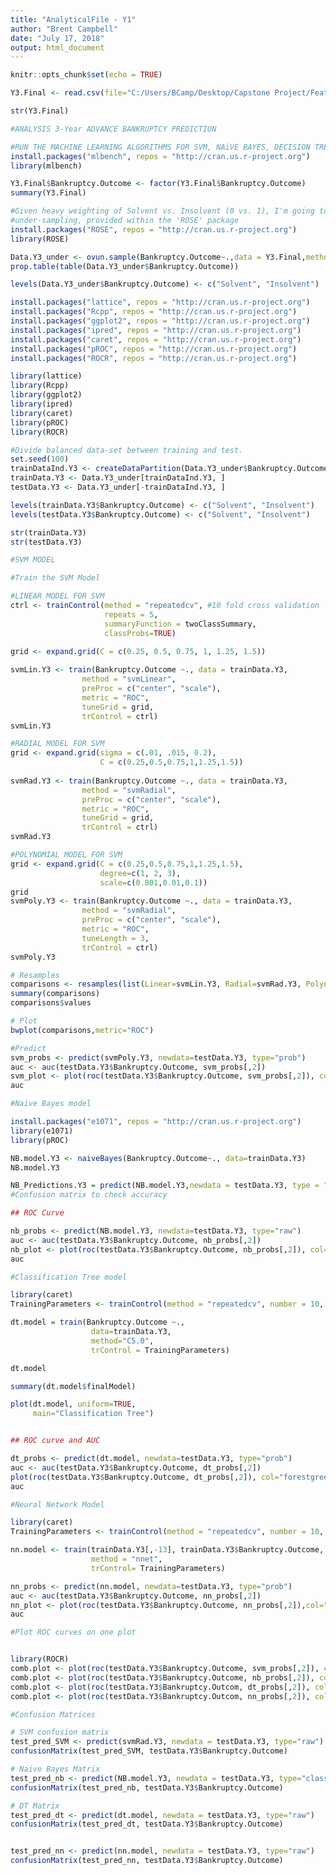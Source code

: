 ---
title: "AnalyticalFile - Y1"
author: "Brent Campbell"
date: "July 17, 2018"
output: html_document
---

```{r setup, include=FALSE}
knitr::opts_chunk$set(echo = TRUE)
```

```{r}
Y3.Final <- read.csv(file="C:/Users/BCamp/Desktop/Capstone Project/Feature Selection/Year3Final.csv", header=TRUE, sep=",")

str(Y3.Final)
```


```{r}
#ANALYSIS 3-Year ADVANCE BANKRUPTCY PREDICTION

#RUN THE MACHINE LEARNING ALGORITHMS FOR SVM, NAiVE BAYES, DECISION TREE, and Neural Networks
install.packages("mlbench", repos = "http://cran.us.r-project.org")
library(mlbench)

Y3.Final$Bankruptcy.Outcome <- factor(Y3.Final$Bankruptcy.Outcome)
summary(Y3.Final)

#Given heavy weighting of Solvent vs. Insolvent (0 vs. 1), I'm going to balance the data-set by using 
#under-sampling, provided within the 'ROSE' package 
install.packages("ROSE", repos = "http://cran.us.r-project.org")
library(ROSE)

Data.Y3_under <- ovun.sample(Bankruptcy.Outcome~.,data = Y3.Final,method = "under",N=1950)$data
prop.table(table(Data.Y3_under$Bankruptcy.Outcome))

levels(Data.Y3_under$Bankruptcy.Outcome) <- c("Solvent", "Insolvent")

install.packages("lattice", repos = "http://cran.us.r-project.org")
install.packages("Rcpp", repos = "http://cran.us.r-project.org")
install.packages("ggplot2", repos = "http://cran.us.r-project.org")
install.packages("ipred", repos = "http://cran.us.r-project.org")
install.packages("caret", repos = "http://cran.us.r-project.org")
install.packages("pROC", repos = "http://cran.us.r-project.org")
install.packages("ROCR", repos = "http://cran.us.r-project.org")

library(lattice)
library(Rcpp)
library(ggplot2)
library(ipred)
library(caret)
library(pROC)
library(ROCR)

#Divide balanced data-set between training and test. 
set.seed(100)
trainDataInd.Y3 <- createDataPartition(Data.Y3_under$Bankruptcy.Outcome, p=0.7, list = F)
trainData.Y3 <- Data.Y3_under[trainDataInd.Y3, ]
testData.Y3 <- Data.Y3_under[-trainDataInd.Y3, ]

levels(trainData.Y3$Bankruptcy.Outcome) <- c("Solvent", "Insolvent")
levels(testData.Y3$Bankruptcy.Outcome) <- c("Solvent", "Insolvent")

str(trainData.Y3)
str(testData.Y3)

```


```{r}
#SVM MODEL

#Train the SVM Model 

#LINEAR MODEL FOR SVM
ctrl <- trainControl(method = "repeatedcv", #10 fold cross validation 
                     repeats = 5, 
                     summaryFunction = twoClassSummary,
                     classProbs=TRUE)

grid <- expand.grid(C = c(0.25, 0.5, 0.75, 1, 1.25, 1.5))
 
svmLin.Y3 <- train(Bankruptcy.Outcome ~., data = trainData.Y3, 
                method = "svmLinear",
                preProc = c("center", "scale"),
                metric = "ROC",
                tuneGrid = grid,
                trControl = ctrl)
svmLin.Y3

#RADIAL MODEL FOR SVM
grid <- expand.grid(sigma = c(.01, .015, 0.2),
                    C = c(0.25,0.5,0.75,1,1.25,1.5))
 
svmRad.Y3 <- train(Bankruptcy.Outcome ~., data = trainData.Y3, 
                method = "svmRadial",
                preProc = c("center", "scale"),
                metric = "ROC",
                tuneGrid = grid,
                trControl = ctrl)
svmRad.Y3

#POLYNOMIAL MODEL FOR SVM
grid <- expand.grid(C = c(0.25,0.5,0.75,1,1.25,1.5),
                    degree=c(1, 2, 3),
                    scale=c(0.001,0.01,0.1))
grid
svmPoly.Y3 <- train(Bankruptcy.Outcome ~., data = trainData.Y3, 
                method = "svmRadial",
                preProc = c("center", "scale"),
                metric = "ROC",
                tuneLength = 3,
                trControl = ctrl)
svmPoly.Y3

# Resamples 
comparisons <- resamples(list(Linear=svmLin.Y3, Radial=svmRad.Y3, Polynomial=svmPoly.Y3))
summary(comparisons)
comparisons$values

# Plot
bwplot(comparisons,metric="ROC")

#Predict
svm_probs <- predict(svmPoly.Y3, newdata=testData.Y3, type="prob")
auc <- auc(testData.Y3$Bankruptcy.Outcome, svm_probs[,2])
svm_plot <- plot(roc(testData.Y3$Bankruptcy.Outcome, svm_probs[,2]), col="blue")
auc


```


```{r}
#Naive Bayes model 

install.packages("e1071", repos = "http://cran.us.r-project.org")
library(e1071)
library(pROC)

NB.model.Y3 <- naiveBayes(Bankruptcy.Outcome~., data=trainData.Y3)
NB.model.Y3

NB_Predictions.Y3 = predict(NB.model.Y3,newdata = testData.Y3, type = "class")
#Confusion matrix to check accuracy

## ROC Curve 

nb_probs <- predict(NB.model.Y3, newdata=testData.Y3, type="raw")
auc <- auc(testData.Y3$Bankruptcy.Outcome, nb_probs[,2])
nb_plot <- plot(roc(testData.Y3$Bankruptcy.Outcome, nb_probs[,2]), col="red")
auc

```


```{r}
#Classification Tree model 

library(caret)
TrainingParameters <- trainControl(method = "repeatedcv", number = 10, repeats=10)

dt.model = train(Bankruptcy.Outcome ~., 
                  data=trainData.Y3,
                  method="C5.0", 
                  trControl = TrainingParameters)

dt.model

summary(dt.model$finalModel)

plot(dt.model, uniform=TRUE,
     main="Classification Tree")


## ROC curve and AUC 

dt_probs <- predict(dt.model, newdata=testData.Y3, type="prob")
auc <- auc(testData.Y3$Bankruptcy.Outcome, dt_probs[,2])
plot(roc(testData.Y3$Bankruptcy.Outcome, dt_probs[,2]), col="forestgreen")
auc
```



```{r}
#Neural Network Model 

library(caret)
TrainingParameters <- trainControl(method = "repeatedcv", number = 10, repeats=10)

nn.model <- train(trainData.Y3[,-13], trainData.Y3$Bankruptcy.Outcome,
                  method = "nnet",
                  trControl= TrainingParameters)

nn_probs <- predict(nn.model, newdata=testData.Y3, type="prob")
auc <- auc(testData.Y3$Bankruptcy.Outcome, nn_probs[,2])
nn_plot <- plot(roc(testData.Y3$Bankruptcy.Outcome, nn_probs[,2]),col="orange2")
auc
```





```{r}
#Plot ROC curves on one plot


library(ROCR)
comb.plot <- plot(roc(testData.Y3$Bankruptcy.Outcome, svm_probs[,2]), col="blue")
comb.plot <- plot(roc(testData.Y3$Bankruptcy.Outcome, nb_probs[,2]), col="red", add=TRUE)
comb.plot <- plot(roc(testData.Y3$Bankruptcy.Outcom, dt_probs[,2]), col="forestgreen", add=TRUE)
comb.plot <- plot(roc(testData.Y3$Bankruptcy.Outcom, nn_probs[,2]), col="orange2", add=TRUE)

```




```{r}
#Confusion Matrices 

# SVM confusion matrix 
test_pred_SVM <- predict(svmRad.Y3, newdata = testData.Y3, type="raw")
confusionMatrix(test_pred_SVM, testData.Y3$Bankruptcy.Outcome)

# Naive Bayes Matrix
test_pred_nb <- predict(NB.model.Y3, newdata = testData.Y3, type="class")
confusionMatrix(test_pred_nb, testData.Y3$Bankruptcy.Outcome)

# DT Matrix 
test_pred_dt <- predict(dt.model, newdata = testData.Y3, type="raw")
confusionMatrix(test_pred_dt, testData.Y3$Bankruptcy.Outcome)


test_pred_nn <- predict(nn.model, newdata = testData.Y3, type="raw")
confusionMatrix(test_pred_nn, testData.Y3$Bankruptcy.Outcome)

```

